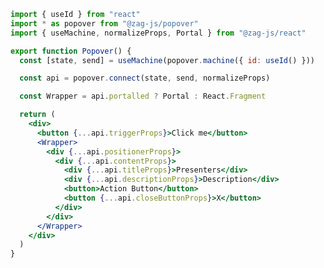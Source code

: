 ```jsx
import { useId } from "react"
import * as popover from "@zag-js/popover"
import { useMachine, normalizeProps, Portal } from "@zag-js/react"

export function Popover() {
  const [state, send] = useMachine(popover.machine({ id: useId() }))

  const api = popover.connect(state, send, normalizeProps)

  const Wrapper = api.portalled ? Portal : React.Fragment

  return (
    <div>
      <button {...api.triggerProps}>Click me</button>
      <Wrapper>
        <div {...api.positionerProps}>
          <div {...api.contentProps}>
            <div {...api.titleProps}>Presenters</div>
            <div {...api.descriptionProps}>Description</div>
            <button>Action Button</button>
            <button {...api.closeButtonProps}>X</button>
          </div>
        </div>
      </Wrapper>
    </div>
  )
}
```

